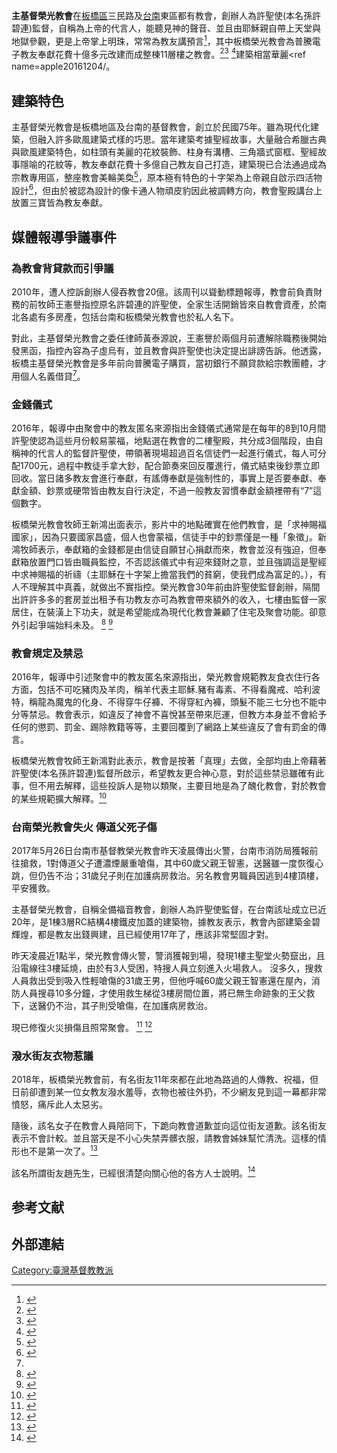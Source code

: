 {{多個問題|
{{lead section|time=2016-12-10T20:04:08+00:00}}
{{non-free|time=2016-12-10T04:32:54+00:00}}
{{refimprove|time=2016-11-21T11:10:12+00:00}}
}}
'''主基督榮光教會'''在[[板橋區_(台灣)|板橋區]]三民路及[[臺南市|台南]]東區都有教會，創辦人為許聖使(本名孫許碧連)監督，自稱為上帝的代言人，能聽見神的聲音、並且由耶穌親自帶上天堂與地獄參觀，更是上帝掌上明珠，常常為教友講預言<ref>{{Cite news|url=https://tw.appledaily.com/new/realtime/20161204/1002680/|title=【聖使傳說】自稱上帝代言人　鑲鑽皇冠詩袍加身|last=曾|first=佳俊|date=2016-12-04|work=蘋果日報|accessdate=|archive-date=2018-10-13|archive-url=https://web.archive.org/web/20181013172645/https://tw.appledaily.com/new/realtime/20161204/1002680/|dead-url=no}}</ref>，其中板橋榮光教會為普騰電子教友奉獻花費十億多元改建而成整棟11層樓之教會。<ref>{{Cite web|url=http://cdcb.judicial.gov.tw/abbs/wkw/WHD6K05.jsp?ab=AAAdkxAAHAAAJ2xAAD&bc=105&cd=%AA%6B%B5%6E%A5%4C++++++++++++++&de=000200&ef=PCD&fg=1|title=法人夫妻查詢系統|accessdate=2016-11-11|author=|date=|publisher=|archive-date=2022-01-08|archive-url=https://web.archive.org/web/20220108230429/http://cdcb.judicial.gov.tw/abbs/wkw/WHD6K05.jsp?ab=AAAdkxAAHAAAJ2xAAD&bc=105&cd=%AAk%B5n%A5L++++++++++++++&de=000200&ef=PCD&fg=1}}</ref><ref>{{Cite web|url=http://www.ca.ntpc.gov.tw/Church/Details/e7fa1c68-9587-47c7-9e1e-38cbdb7d83af?wnd_id=135|title=財團法人新北市板橋主基督榮光教會 -教會資料|accessdate=2016-11-11|author=|date=|publisher=|archive-date=2018-02-04|archive-url=https://web.archive.org/web/20180204001429/https://www.ca.ntpc.gov.tw/Church/Details/e7fa1c68-9587-47c7-9e1e-38cbdb7d83af?wnd_id=135|dead-url=no}}</ref>
<ref name=appledaily20100812>{{Cite news|url=http://www.appledaily.com.tw/appledaily/article/headline/20100812/32731042/|title=被控吞教會20億 女教主告前牧師|last=|first=|date=2010-08-12|work=蘋果日報|accessdate=|archive-date=2017-03-06|archive-url=https://web.archive.org/web/20170306184934/http://www.appledaily.com.tw/appledaily/article/headline/20100812/32731042|dead-url=no}}</ref>建築相當華麗<ref name=apple20161204/。

== 建築特色 ==
主基督榮光教會是板橋地區及台南的基督教會，創立於民國75年。雖為現代化建築，但融入許多歐風建築式樣的巧思。當年建築考據聖經故事，大量融合希臘古典與歐風建築特色，如柱頭有美麗的花紋裝飾、柱身有溝槽、三角牆式窗框、聖經故事隱喻的花紋等，教友奉獻花費十多億自己教友自己打造，建築現已合法通過成為宗教專用區，整座教會美輪美奐<ref>{{Cite web|url=https://www.ca.ntpc.gov.tw/Content/Upload/Magazine/EBook/8a58d1ad-eace-456c-a69f-73980ac45f7b.pdf|title=保庇 新北市雙月刊 2016年9月號|accessdate=2017-12-27|author=|date=|publisher=新北市民政局|archive-date=2017-12-27|archive-url=https://web.archive.org/web/20171227122655/https://www.ca.ntpc.gov.tw/Content/Upload/Magazine/EBook/8a58d1ad-eace-456c-a69f-73980ac45f7b.pdf|dead-url=no}}</ref>，原本極有特色的十字架為上帝親自啟示四活物設計<ref>{{Cite web|url=https://tw.appledaily.com/local/20161204/ULMOS3HCMX4WN3X7S2YPV3P5NQ/|title=存档副本|accessdate=2020-07-22|archive-date=2020-06-04|archive-url=https://web.archive.org/web/20200604171144/https://tw.appledaily.com/local/20161204/ULMOS3HCMX4WN3X7S2YPV3P5NQ/|dead-url=no}}</ref>，但由於被認為設計的像卡通人物頑皮豹因此被調轉方向，教會聖殿講台上放置三寶皆為教友奉獻。

== 媒體報導爭議事件 ==

===為教會背貸款而引爭議 ===
2010年，遭人控訴創辦人侵吞教會20億。該周刊以聳動標題報導，教會前負責財務的前牧師王憲譽指控原名許碧連的許聖使，全家生活開銷皆來自教會資產，於南北各處有多房產，包括台南和板橋榮光教會也於私人名下。

對此，主基督榮光教會之委任律師黃泰源說，王憲譽於兩個月前遭解除職務後開始發黑函，指控內容為子虛烏有，並且教會與許聖使也決定提出誹謗告訴。他透露，板橋主基督榮光教會是多年前向普騰電子購買，當初銀行不願貸款給宗教團體，才用個人名義借貸<ref name=appledaily20100812/>。

=== 金錢儀式 ===
2016年，報導中由聚會中的教友匿名來源指出金錢儀式通常是在每年的8到10月間許聖使認為這些月份較易蒙福，地點選在教會的二樓聖殿，共分成3個階段，由自稱神的代言人的監督許聖使，帶領著現場超過百名信徒們一起進行儀式，每人可分配1700元，過程中教徒手拿大鈔，配合節奏來回反覆進行，儀式結束後鈔票立即回收。當日諸多教友會進行奉獻，有謠傳奉獻是強制性的，事實上是否要奉獻、奉獻金額、鈔票或硬幣皆由教友自行決定，不過一般教友習慣奉獻金額裡帶有“7”這個數字。

板橋榮光教會牧師王新鴻出面表示，影片中的地點確實在他們教會，是「求神賜福國家」，因為只要國家昌盛，個人也會蒙福，信徒手中的鈔票僅是一種「象徵」。新鴻牧師表示，奉獻箱的金錢都是由信徒自願甘心捐獻而來，教會並沒有強迫，但奉獻箱放置門口皆由職員監控，不否認該儀式中有迎來錢財之意，並且強調這是聖經中求神賜福的祈禱（主耶穌在十字架上擔當我們的貧窮，使我們成為富足的。），有人不理解其中真義，就做出不實指控。榮光教會30年前由許聖使監督創辦，隔間出許許多多的套房並出租予有功教友亦可為教會帶來額外的收入，七樓由監督一家居住，在裝潢上下功夫，就是希望能成為現代化教會兼顧了住宅及聚會功能。卻意外引起爭端始料未及。
<ref>{{Cite news|url=http://news.cts.com.tw/cts/general/201612/201612051827876.html|title=自創求財儀式?! 榮光教會駁斥|last=李|first=鴻杰|date=2016-12-05|work=華視新聞網|accessdate=|archive-date=2018-11-03|archive-url=https://web.archive.org/web/20181103152229/https://news.cts.com.tw/cts/general/201612/201612051827876.html|dead-url=no}}</ref>
<ref name=apple20161204>{{Cite news|url=http://www.appledaily.com.tw/realtimenews/article/new/20161204/1002731/|title=【94狂片】聖使獨創「金錢儀式」　教徒奉獻金千倍返還|last=曾|first=佳俊|date=2016-12-04|work=蘋果日報|accessdate=|archive-date=2017-09-20|archive-url=https://web.archive.org/web/20170920021647/http://www.appledaily.com.tw/realtimenews/article/new/20161204/1002731|dead-url=no}}</ref>

=== 教會規定及禁忌 ===
2016年，報導中引述聚會中的教友匿名來源指出，榮光教會規範教友食衣住行各方面，包括不可吃豬肉及羊肉，稱羊代表主耶穌.豬有毒素、不得看魔戒、哈利波特，稱龍為魔鬼的化身、不得穿牛仔褲、不得穿紅內褲，頭髮不能三七分也不能中分等禁忌。教會表示，如違反了神會不喜悅甚至帶來厄運，但教方本身並不會給予任何的懲罰、罰金、踢除教籍等等，主要回覆到了網路上某些違反了會有罰金的傳言。

板橋榮光教會牧師王新鴻對此表示，教會是按著「真理」去做，全部均由上帝藉著許聖使(本名孫許碧連)監督所啟示，希望教友更合神心意，對於這些禁忌雖確有此事，但不用去解釋，這些投訴人是物以類聚，主要目地是為了醜化教會，對於教會的某些規範擴大解釋。<ref>{{Cite news|url=http://www.appledaily.com.tw/realtimenews/article/new/20161204/1002662/|title=【禁忌片】榮光嚴規　不能穿牛仔褲、不能玩寶可夢|last=曾|first=佳俊|date=2016-12-04|work=蘋果日報|accessdate=|archive-date=2017-07-20|archive-url=https://web.archive.org/web/20170720132939/http://www.appledaily.com.tw/realtimenews/article/new/20161204/1002662/|dead-url=no}}</ref>

=== 台南榮光教會失火 傳道父死子傷 ===
2017年5月26日台南市基督教榮光教會昨天凌晨傳出火警，台南市消防局獲報前往搶救，1對傳道父子遭濃煙嚴重嗆傷，其中60歲父親王智憲，送醫雖一度恢復心跳，但仍告不治；31歲兒子則在加護病房救治。另名教會男職員因逃到4樓頂樓，平安獲救。

主基督榮光教會，自稱全備福音教會，創辦人為許聖使監督，在台南該址成立已近20年，是1棟3層RC結構4樓鐵皮加蓋的建築物，據教友表示，教會內部建築金碧輝煌，都是教友出錢興建，且已經使用17年了，應該非常堅固才對。

昨天凌晨近1點半，榮光教會傳火警，警消獲報到場，發現1樓主聖堂火勢竄出，且沿電線往3樓延燒，由於有3人受困，特搜人員立刻進入火場救人。
沒多久，搜救人員救出受到吸入性輕嗆傷的31歲王男，但他呼喊60歲父親王智憲還在屋內，消防人員搜尋10多分鐘，才使用救生梯從3樓房間位置，將已無生命跡象的王父救下，送醫仍不治，其子則受嗆傷，在加護病房救治。

現已修復火災損傷且照常聚會。
<ref>{{Cite news|url=https://www.chinatimes.com/newspapers/20170526000427-260106?chdtv|title=存档副本|accessdate=2020-07-08|archive-date=2020-06-04|archive-url=https://web.archive.org/web/20200604163549/https://www.chinatimes.com/newspapers/20170526000427-260106?chdtv|dead-url=no}}</ref>
<ref>{{Cite news|url=https://news.ltn.com.tw/news/society/paper/1105437|title=存档副本|accessdate=2020-07-08|archive-date=2020-06-04|archive-url=https://web.archive.org/web/20200604155608/https://news.ltn.com.tw/news/society/paper/1105437|dead-url=no}}</ref>

=== 潑水街友衣物惹議 ===
2018年，板橋榮光教會前，有名街友11年來都在此地為路過的人傳教、祝福，但日前卻遭到某一位女教友潑水羞辱，衣物也被往外扔，不少網友見到這一幕都非常憤怒，痛斥此人太惡劣。

隨後，該名女子在教會人員陪同下，下跪向教會道歉並向這位街友道歉。該名街友表示不會計較。並且當天是不小心失禁弄髒衣服，請教會姊妹幫忙清洗。這樣的情形也不是第一次了。<ref>{{Cite news|url=https://tw.news.appledaily.com/new/realtime/20180318/1317114/|title=【灌溉片】睡教會門口11年遭潑水　街友現身：不會計較|last=王|first=昭濱|date=2018-03-18|work=蘋果日報|accessdate=|archive-date=2019-02-21|archive-url=https://web.archive.org/web/20190221064229/https://tw.news.appledaily.com/new/realtime/20180318/1317114/|dead-url=no}}</ref> 

該名所謂街友趙先生，已經很清楚向關心他的各方人士說明。<ref>{{Cite news|url=https://news.ebc.net.tw/news.php?nid=104100/|title=女教友潑水趕街友挨轟 教會門前下跪道歉|date=2018-03-20|work=東森新聞|accessdate=}}{{Dead link|date=2018年8月 |bot=InternetArchiveBot |fix-attempted=yes }}</ref>

==参考文献==
{{reflist|2}}

==外部連結==


[[Category:臺灣基督教教派|Category:臺灣基督教教派]]